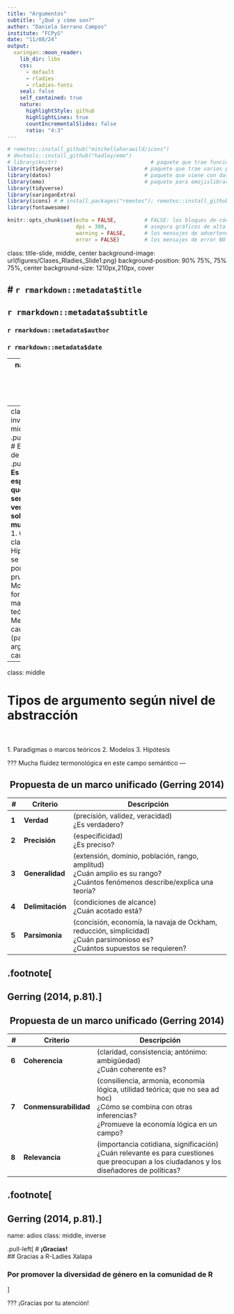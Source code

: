 ```yaml
---
title: "Argumentos"
subtitle: "¿Qué y cómo son?"
author: "Daniela Serrano Campos"
institute: "FCPyS"
date: "11/08/24"
output:
  xaringan::moon_reader:
    lib_dir: libs
    css: 
      - default
      - rladies
      - rladies-fonts
    seal: false
    self_contained: true
    nature:
      highlightStyle: github
      highlightLines: true
      countIncrementalSlides: false
      ratio: "4:3"
---
```


```r
# remotes::install_github("mitchelloharawild/icons")
# devtools::install_github("hadley/emo")
# library(knitr)                              # paquete que trae funciones utiles para R Markdown
library(tidyverse)                          # paquete que trae varios paquetes comunes en el tidyverse
library(datos)                              # paquete que viene con datos populares traducidos al español :)
library(emo)                                # paquete para emojislibrary(knitr)
library(tidyverse)
library(xaringanExtra)
library(icons) # # install.packages("remotes"); remotes::install_github("mitchelloharawild/icons")
library(fontawesome)

knitr::opts_chunk$set(echo = FALSE,         # FALSE: los bloques de código NO se muestran
                      dpi = 300,            # asegura gráficos de alta resolución
                      warning = FALSE,      # los mensajes de advertencia NO se muestran
                      error = FALSE)        # los mensajes de error NO se muestran
```

class: title-slide, middle, center
background-image: url(figures/Clases_Rladies_Slide1.png) 
background-position: 90% 75%, 75% 75%, center
background-size: 1210px,210px, cover

# `r rmarkdown::metadata$title`
----
## **`r rmarkdown::metadata$subtitle`**
### `r rmarkdown::metadata$author`
### `r rmarkdown::metadata$date`

---
name: hola
class: inverse, middle, center


# ¿Cómo argumentar?  

## Gerring (2014)


???
Se presenta un resumen de los capítulo 2 de Gerring (2014).

---
class: inverse, middle
.pull.center[
# Elementos de definición
]
.pull.center[
**Es lo que especulamos que podría ser verdadero sobre el mundo.** 
]  
<br>  
1. Conceptos clave
2. Hipótesis que se pueden poner a prueba
3. Modelo formal o marco teórico
4. Mecanismos causales (para argumentos causales)

---
class: middle

# Tipos de argumento según nivel de abstracción

<br>  
1. Paradigmas o marcos teóricos
2. Modelos
3. Hipótesis

???
Mucha fluidez termonológica en este campo semántico
---
<h2 style="text-align: center;">Propuesta de un marco unificado (Gerring 2014)</h2>

| **#** | **Criterio**      | **Descripción**                                                                 |
|-------|--------------------|---------------------------------------------------------------------------------|
| **1** | **Verdad**         | (precisión, validez, veracidad) <br> ¿Es verdadero?                              |
| **2** | **Precisión**      | (especificidad) <br> ¿Es preciso?                                                |
| **3** | **Generalidad**    | (extensión, dominio, población, rango, amplitud) <br> ¿Cuán amplio es su rango? <br> ¿Cuántos fenómenos describe/explica una teoría? |
| **4** | **Delimitación**   | (condiciones de alcance) <br> ¿Cuán acotado está?                                 |
| **5** | **Parsimonia**     | (concisión, economía, la navaja de Ockham, reducción, simplicidad) <br> ¿Cuán parsimonioso es? <br> ¿Cuántos supuestos se requieren? |


.footnote[
----
                                                  Gerring (2014, p.81).]                                                                        
---

<h2 style="text-align: center;">Propuesta de un marco unificado (Gerring 2014)</h2>

| **#** | **Criterio**      | **Descripción**                                                                 |
|-------|--------------------|---------------------------------------------------------------------------------|
| **6** | **Coherencia**     | (claridad, consistencia; antónimo: ambigüedad) <br> ¿Cuán coherente es?           |
| **7** | **Conmensurabilidad** | (consiliencia, armonía, economía lógica, utilidad teórica; que no sea ad hoc) <br> ¿Cómo se combina con otras inferencias? <br> ¿Promueve la economía lógica en un campo? |
| **8** | **Relevancia**     | (importancia cotidiana, significación) <br> ¿Cuán relevante es para cuestiones que preocupan a los ciudadanos y los diseñadores de políticas? |

.footnote[
----
                                                  Gerring (2014, p.81).]    
---
name: adios
class: middle, inverse

.pull-left[
# **¡Gracias!**
<br/>
## Gracias a R-Ladies Xalapa  

### Por promover la diversidad de género en la comunidad de R

]



???
¡Gracias por tu atención! 


